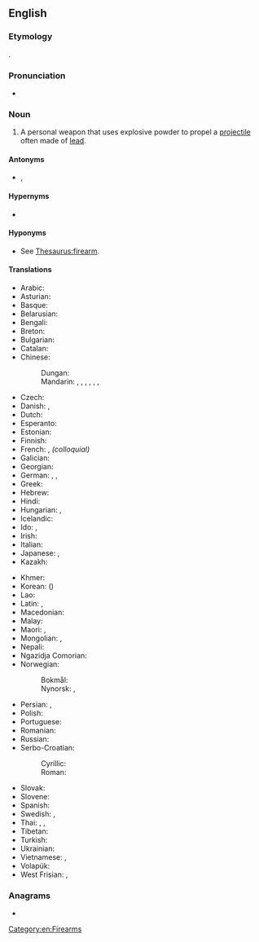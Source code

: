 ==English==
{{wikipedia}}

===Etymology===
{{compound|en|fire|arm}}.

===Pronunciation===
* {{audio|en|en-us-firearm.ogg|Audio (US)}}

===Noun===
{{en-noun}}

# A personal weapon that uses explosive powder to propel a [[projectile]] often made of [[lead]].

====Antonyms====
* {{l|en|cold weapon}}, {{l|en|white arm}}

====Hypernyms====
* {{l|en|ranged weapon}}

====Hyponyms====
* See [[Thesaurus:firearm]].

====Translations====
{{trans-top|personal weapon}}
* Arabic: {{t|ar|سِلَاح نَارِيّ|m}}
* Asturian: {{t|ast|arma de fueu|f}}
* Basque: {{t|eu|su-arma}}
* Belarusian: {{t|be|агнястрэ́льная збро́я|f}}
* Bengali: {{t|bn|আগ্নেয়াস্ত্র}}
* Breton: {{t+|br|arm-tan|m}}
* Bulgarian: {{t|bg|огнестре́лно оръ̀жие|n|sc=Cyrl}}
* Catalan: {{t|ca|arma de foc|f}}
* Chinese:
*: Dungan: {{t|dng|чёнпо}}
*: Mandarin: {{t+|cmn|火器|tr=huǒqì|sc=Hani}}, {{t+|cmn|槍械|sc=Hani}}, {{t+|cmn|枪械|tr=qiāngxiè|sc=Hani}}, {{qualifier|archaic}} {{t+|cmn|火槍|sc=Hani}}, {{t+|cmn|火枪|tr=huǒqiāng|sc=Hani}}, {{t+|cmn|槍炮}}, {{t+|cmn|枪炮|tr=qiāngpào}}
* Czech: {{t|cs|střelná zbraň|f}}
* Danish: {{t|da|ildvåben|n}} {{qualifier|literary, but old-fashioned}}, {{t+|da|skydevåben|n}}
* Dutch: {{t+|nl|vuurwapen|n}}
* Esperanto: {{t+|eo|pafilo}}
* Estonian: {{t+|et|tulirelv}}
* Finnish: {{t+|fi|tuliase}}
* French: {{t+|fr|arme à feu|f}}, {{t+|fr|flingue|m}} ''(colloquial)''
* Galician: {{t|gl|arma de fogo|f}}
* Georgian: {{t|ka|ცეცხლსასროლი იარაღი}}
* German: {{t+|de|Schusswaffe|f}}, {{t+|de|Feuerwaffe|f}}, {{t+|de|Feuerarm|m}}
* Greek: {{t|el|πυροβόλο όπλο|n}}
* Hebrew: {{t+|he|נֶשֶׁק חַם}}
* Hindi: {{t|hi|अग्निशस्त्र|m}}
* Hungarian: {{t+|hu|tűzfegyver}}, {{t+|hu|lőfegyver}}
* Icelandic: {{t+|is|skotvopn|n}}
* Ido: {{t+|io|pafarmo}}, {{t+|io|pafilo}}
* Irish: {{t|ga|arm tine|m}}
* Italian: {{t+|it|arma da fuoco|f}}
* Japanese: {{t+|ja|火器|tr=かき, kaki|sc=Jpan}}, {{t|ja|ファイアアーム|tr=faiaāmu|sc=Jpan}}
* Kazakh: {{t|kk|оқатар қару}}
{{trans-mid}}
* Khmer: {{t+|km|កាំភ្លើង|tr=kampləəŋ|sc=Khmr}}
* Korean: {{t|ko|화기}} ({{t+|ko|火器}})
* Lao: {{t-needed|lo}}
* Latin: {{t|la|arma ignifera|n-p}}, {{t+|la|sclopetum|n}} {{qualifier|New}}
* Macedonian: {{t|mk|огнено оружје|n}}
* Malay: {{t|ms|senjata api}}
* Maori: {{t|mi|pū}}, {{t|mi|kōpere tupua}}
* Mongolian: {{t|mn|галт зэвсэг|sc=Cyrl}}, {{t+|mn|буу|sc=Cyrl}}
* Nepali: {{t-needed|ne}}
* Ngazidja Comorian: {{t|zdj|mzinga|c3|c4}}
* Norwegian:
*: Bokmål: {{t+|nb|skytevåpen|n}}
*: Nynorsk: {{t|nn|skytevåpen|n}}, {{t|nn|skjotevåpen|n}}
* Persian: {{t|fa|سلاح گرم|tr=selâh-e garm|sc=fa-Arab}}, {{t+|fa|تفنگ|tr=tofang|sc=fa-Arab}}
* Polish: {{t+|pl|broń palna|f}}
* Portuguese: {{t+|pt|arma de fogo|f}}
* Romanian: {{t+|ro|armă de foc|f}}
* Russian: {{t+|ru|огнестре́льное ору́жие|n}}
* Serbo-Croatian:
*: Cyrillic: {{t|sh|ватрено оружје|n}}
*: Roman: {{t|sh|vatreno oružje|n}}
* Slovak: {{t|sk|palná zbraň|f}}
* Slovene: {{t|sl|ognjeno orožje|n}}
* Spanish: {{t+|es|arma de fuego|f}}
* Swedish: {{t+|sv|skjutvapen|n}}, {{t+|sv|eldvapen|n}}
* Thai: {{t+|th|ปืน}}, {{t|th|ปืนไฟ}}, {{t|th|อาวุธปืน}}
* Tibetan: {{t-needed|bo}}
* Turkish: {{t+|tr|ateşli silah}}
* Ukrainian: {{t|uk|вогнепа́льна збро́я|f}}
* Vietnamese: {{t|vi|hoả khí}}, {{t|vi|vũ khí nóng}}
* Volapük: {{t+|vo|filavaf}}
* West Frisian: {{t|fy|sjitark|n}}, {{t|fy|fjoerwapen|n}}
{{trans-bottom}}

===Anagrams===
* {{anagrams|en|a=aefimrr|framire}}

[[Category:en:Firearms]]